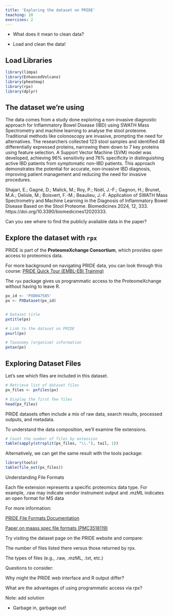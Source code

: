 ```yaml
---
title: 'Exploring the dataset on PRIDE'
teaching: 10
exercises: 2
---
```


:::::::::::::::::::::::::::::::::::::: questions 

- What does it mean to clean data?

::::::::::::::::::::::::::::::::::::::::::::::::

::::::::::::::::::::::::::::::::::::: objectives

- Load and clean the data!

::::::::::::::::::::::::::::::::::::::::::::::::




## Load Libraries


```r


library(limpa)
library(EnhancedVolcano)
library(pheatmap)
library(rpx)
library(dplyr)


```

## The dataset we're using

The data comes from a study done exploring a non-invasive diagnostic approach for Inflammatory Bowel Disease (IBD) using SWATH Mass Spectrometry and machine learning to analyse the stool proteome. Traditional methods like colonoscopy are invasive, prompting the need for alternatives. The researchers collected 123 stool samples and identified 48 differentially expressed proteins, narrowing them down to 7 key proteins using feature selection. A Support Vector Machine (SVM) model was developed, achieving 96% sensitivity and 76% specificity in distinguishing active IBD patients from symptomatic non-IBD patients. This approach demonstrates the potential for accurate, non-invasive IBD diagnosis, improving patient management and reducing the need for invasive procedures. 


Shajari, E.; Gagné, D.; Malick, M.; Roy, P.; Noël, J.-F.; Gagnon, H.; Brunet, M.A.; Delisle, M.; Boisvert, F.-M.; Beaulieu, J.-F. Application of SWATH Mass Spectrometry and Machine Learning in the Diagnosis of Inflammatory Bowel Disease Based on the Stool Proteome. Biomedicines 2024, 12, 333. https://doi.org/10.3390/biomedicines12020333.


:::::: challenge

Can you see where to find the publicly available data in the paper?


::::::


## Explore the dataset with `rpx`

PRIDE is part of the **ProteomeXchange Consortium**, which provides open access to proteomics data.

For more background on navigating PRIDE data, you can look through this course: [PRIDE Quick Tour (EMBL-EBI Training)](https://www.ebi.ac.uk/training/online/courses/pride-quick-tour/)

The `rpx` package gives us programmatic access to the ProteomeXchange without having to leave R.

```r

px_id <- 'PXD047585'
px <- PXDataset(px_id)


# Dataset title
pxtitle(px)

# Link to the dataset on PRIDE
pxurl(px)

# Taxonomy (organism) information
pxtax(px)


```

## Exploring Dataset Files

Let’s see which files are included in this dataset.

```r

# Retrieve list of dataset files
px_files <- pxfiles(px)

# Display the first few files
head(px_files)


```



PRIDE datasets often include a mix of raw data, search results, processed outputs, and metadata.

To understand the data composition, we’ll examine file extensions.


```r

# Count the number of files by extension
table(sapply(strsplit(px_files, "\\."), tail, 1))

```

Alternatively, we can get the same result with the tools package:

```r

library(tools)
table(file_ext(px_files))

```


Understanding File Formats

Each file extension represents a specific proteomics data type.
For example, .raw may indicate vendor instrument output and .mzML indicates an open format for MS data

For more information:

[PRIDE File Formats Documentation](https://www.ebi.ac.uk/pride/markdownpage/pridefileformats)

[Paper on maass spec file formats (PMC3518119)](https://pmc.ncbi.nlm.nih.gov/articles/PMC3518119/)



:::::: challenge

Try visiting the dataset page on the PRIDE website and compare:

The number of files listed there versus those returned by rpx.

The types of files (e.g., .raw, .mzML, .txt, etc.)

Questions to consider:

Why might the PRIDE web interface and R output differ?

What are the advantages of using programmatic access via rpx?


::::::


Note: add solution



::::::::::::::::::::::::::::::::::::: keypoints 

- Garbage in, garbage out!

::::::::::::::::::::::::::::::::::::::::::::::::

